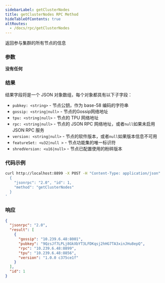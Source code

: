 ```yaml
---
sidebarLabel: getClusterNodes
title: getClusterNodes RPC Method
hideTableOfContents: true
altRoutes:
  - /docs/rpc/getClusterNodes
---
```


返回参与集群的所有节点的信息


<DocSideBySide>

<DocLeftSide>

### 参数

**没有任何**

### 结果

  结果字段将是一个 JSON 对象数组，每个对象都具有以下子字段：

- `pubkey: <string>` - 节点公钥，作为 base-58 编码的字符串
- `gossip: <string|null>` - 节点的Gossip网络地址
- `tpu: <string|null>` - 节点的 TPU 网络地址
- `rpc: <string|null>` - 节点的 JSON RPC 网络地址，或者`null`如果未启用 JSON RPC 服务
- `version: <string|null>` - 节点的软件版本，或者`null`如果版本信息不可用
- `featureSet: <u32|null >` - 节点功能集的唯一标识符
- `shredVersion: <u16|null>` - 节点已配置使用的粉碎版本

</DocLeftSide>

<DocRightSide>

### 代码示例

```bash
curl http://localhost:8899 -X POST -H "Content-Type: application/json" -d '
  {
    "jsonrpc": "2.0", "id": 1,
    "method": "getClusterNodes"
  }
'
```

### 响应

```json
{
  "jsonrpc": "2.0",
  "result": [
    {
      "gossip": "10.239.6.48:8001",
      "pubkey": "9QzsJf7LPLj8GkXbYT3LFDKqsj2hHG7TA3xinJHu8epQ",
      "rpc": "10.239.6.48:8899",
      "tpu": "10.239.6.48:8856",
      "version": "1.0.0 c375ce1f"
    }
  ],
  "id": 1
}
```

</DocRightSide>
</DocSideBySide>
